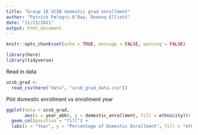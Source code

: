 ```yaml
---
title: "Group 18 UCSB domestic grad enrollment"
author: "Patrick Pelegri-O'Day, Deanna Elliott"
date: "11/13/2021"
output: html_document
---
```


```r
knitr::opts_chunk$set(echo = TRUE, message = FALSE, warning = FALSE)

library(here)
library(tidyverse)
```

Read in data
```r
ucsb_grad <-
  read_csv(here("data", "ucsb_grad_data.csv"))
```

Plot domestic enrollment vs enrollment year

```r

ggplot(data = ucsb_grad,
       aes(x = year_abbr, y = domestic_enrollment, fill = ethnicity))+
  geom_col(position = "fill") +
  labs(x = "Year", y = "Percentage of Domestic Enrollment", fill = "ethnicity")
```

